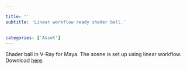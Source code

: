 ```yaml
---

title: ''
subtitle: 'Linear workflow ready shader ball.'


categories: ['Asset']
---
```



Shader ball in V-Ray for Maya. The scene is set up using linear workflow. Download [here](https://www.dropbox.com/s/aij7a3mq9djtmnl/hhx_V-Ray_for_Maya_Shader_Ball.zip?dl=1).



<SingleImage file={assets[1001]} />